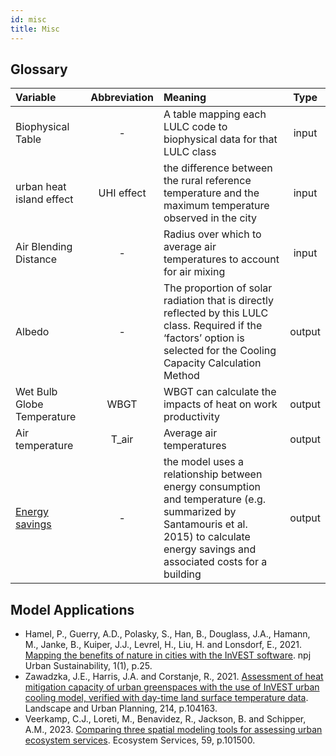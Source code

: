 ```yaml
---
id: misc
title: Misc
---
```


## Glossary
| Variable              | Abbreviation       | Meaning             | Type  |
| :-------------------- | :-----------------:| :------------------ | :---: |
| Biophysical Table     |-                  | A table mapping each LULC code to biophysical data for that LULC class| input |
| urban heat island effect| UHI effect       | the difference between the rural reference temperature and the maximum temperature observed in the city| input |
| Air Blending Distance |-                  | Radius over which to average air temperatures to account for air mixing | input |
| Albedo                |-                  | The proportion of solar radiation that is directly reflected by this LULC class. Required if the ‘factors’ option is selected for the Cooling Capacity Calculation Method                 | output |
| Wet Bulb Globe Temperature| WBGT           | WBGT can calculate the impacts of heat on work productivity| output |
| Air temperature       |T_air              | Average air temperatures                 | output |
| [Energy savings](https://storage.googleapis.com/releases.naturalcapitalproject.org/invest-userguide/latest/urban_cooling_model.html#data-needs)| -              | the model uses a relationship between energy consumption and temperature (e.g. summarized by Santamouris et al. 2015) to calculate energy savings and associated costs for a building                 | output |

## Model Applications 
- Hamel, P., Guerry, A.D., Polasky, S., Han, B., Douglass, J.A., Hamann, M., Janke, B., Kuiper, J.J., Levrel, H., Liu, H. and Lonsdorf, E., 2021. [Mapping the benefits of nature in cities with the InVEST software](https://www.nature.com/articles/s42949-021-00027-9). npj Urban Sustainability, 1(1), p.25.
- Zawadzka, J.E., Harris, J.A. and Corstanje, R., 2021. [Assessment of heat mitigation capacity of urban greenspaces with the use of InVEST urban cooling model, verified with day-time land surface temperature data](https://doi.org/10.1016/j.landurbplan.2021.104163). Landscape and Urban Planning, 214, p.104163.   
- Veerkamp, C.J., Loreti, M., Benavidez, R., Jackson, B. and Schipper, A.M., 2023. [Comparing three spatial modeling tools for assessing urban ecosystem services](https://doi.org/10.1016/j.ecoser.2022.101500). Ecosystem Services, 59, p.101500.
